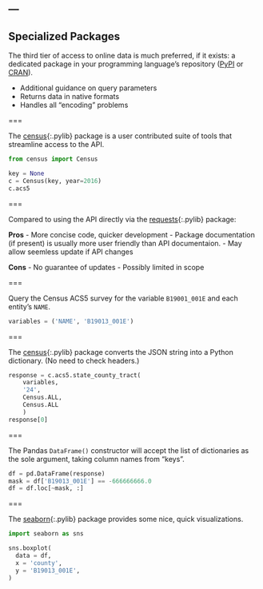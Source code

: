 ---
---

## Specialized Packages

The third tier of access to online data is much preferred, if it
exists: a dedicated package in your programming language's repository
([PyPI](http://pypi.python.org) or [CRAN](http://cran.r-project.org)).

- Additional guidance on query parameters
- Returns data in native formats
- Handles all "encoding" problems

===

The [census](){:.pylib} package is a user contributed suite of tools
that streamline access to the API.

```python
from census import Census

key = None
c = Census(key, year=2016)
c.acs5
```

===

Compared to using the API directly via the [requests](){:.pylib} package:

**Pros**
- More concise code, quicker development
- Package documentation (if present) is usually more user friendly than API documentaion.
- May allow seemless update if API changes

**Cons**
- No guarantee of updates
- Possibly limited in scope

===

Query the Census ACS5 survey for the variable `B19001_001E` and each
entity's `NAME`.

```python
variables = ('NAME', 'B19013_001E')
```

===

The [census](){:.pylib} package converts the JSON string into a Python
dictionary. (No need to check headers.)

```python
response = c.acs5.state_county_tract(
    variables,
    '24',
    Census.ALL,
    Census.ALL
    )
response[0]
```

===

The Pandas `DataFrame()` constructor will accept the list of
dictionaries as the sole argument, taking column names from "keys".

```python
df = pd.DataFrame(response)
mask = df['B19013_001E'] == -666666666.0
df = df.loc[~mask, :]
```

===

The [seaborn](){:.pylib} package provides some nice, quick visualizations.

```python
import seaborn as sns

sns.boxplot(
  data = df,
  x = 'county',
  y = 'B19013_001E',
)
```
